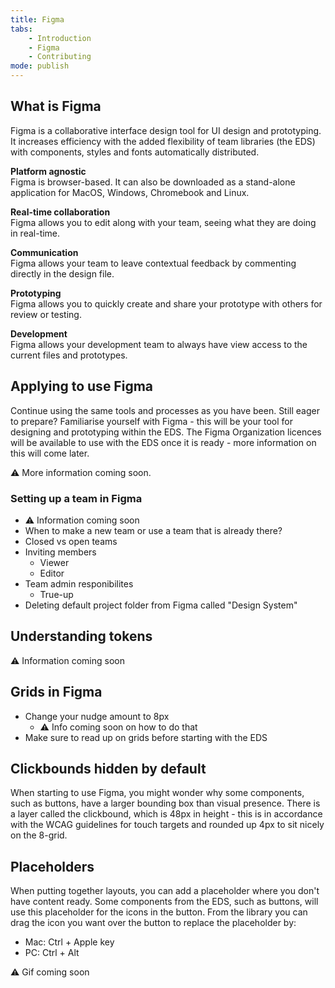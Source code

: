 ```yaml
---
title: Figma
tabs:
    - Introduction
    - Figma
    - Contributing
mode: publish
---
```



## What is Figma

Figma is a collaborative interface design tool for UI design and prototyping. It increases efficiency with the added flexibility of team libraries (the EDS) with components, styles and fonts automatically distributed.

**Platform agnostic**  
Figma is browser-based. It can also be downloaded as a stand-alone application for MacOS, Windows, Chromebook and Linux.

**Real-time collaboration**  
Figma allows you to edit along with your team, seeing what they are doing in real-time.

**Communication**  
Figma allows your team to leave contextual feedback by commenting directly in the design file.

**Prototyping**  
Figma allows you to quickly create and share your prototype with others for review or testing.

**Development**  
Figma allows your development team to always have view access to the current files and prototypes.


## Applying to use Figma

Continue using the same tools and processes as you have been. 
Still eager to prepare? Familiarise yourself with Figma - this will be your tool for designing and prototyping within the EDS. 
The Figma Organization licences will be available to use with the EDS once it is ready - more information on this will come later.

:warning: More information coming soon. 

### Setting up a team in Figma

* :warning: Information coming soon
* When to make a new team or use a team that is already there?
* Closed vs open teams
* Inviting members
    * Viewer
    * Editor
* Team admin responibilites
    * True-up
* Deleting default project folder from Figma called "Design System"


## Understanding tokens

:warning: Information coming soon

<!--
!!!!!!!
Using, choosing, following 
Buttons are set
Icons you can pick - from token colors
-->

## Grids in Figma

* Change your nudge amount to 8px
    * :warning: Info coming soon on how to do that
* Make sure to read up on grids before starting with the EDS

## Clickbounds hidden by default

When starting to use Figma, you might wonder why some components, such as buttons, have a larger bounding box than visual presence. 
There is a layer called the clickbound, which is 48px in height - this is in accordance with the WCAG guidelines for touch targets and rounded up 4px to sit nicely on the 8-grid.

## Placeholders 

When putting together layouts, you can add a placeholder where you don't have content ready. 
Some components from the EDS, such as buttons, will use this placeholder for the icons in the button. 
From the library you can drag the icon you want over the button to replace the placeholder by:
- Mac: Ctrl + Apple key
- PC: Ctrl + Alt

:warning: Gif coming soon
